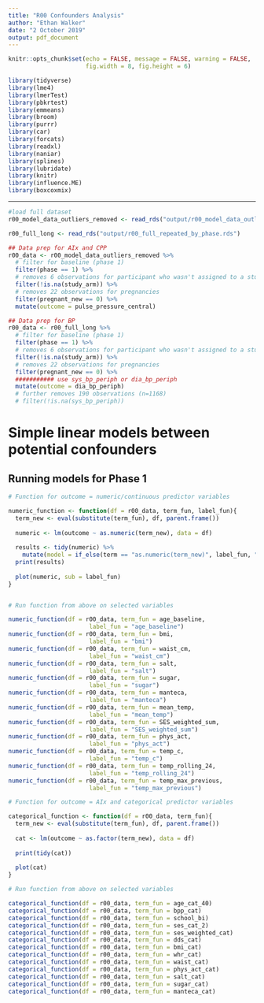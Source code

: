 ```yaml
---
title: "R00 Confounders Analysis"
author: "Ethan Walker"
date: "2 October 2019"
output: pdf_document
---
```


```r
knitr::opts_chunk$set(echo = FALSE, message = FALSE, warning = FALSE,
                      fig.width = 8, fig.height = 6)
```


```r
library(tidyverse)
library(lme4)
library(lmerTest)
library(pbkrtest)
library(emmeans)
library(broom)
library(purrr)
library(car)
library(forcats)
library(readxl)
library(naniar)
library(splines)
library(lubridate)
library(knitr)
library(influence.ME)
library(boxcoxmix)
```

---

```r
#load full dataset
r00_model_data_outliers_removed <- read_rds("output/r00_model_data_outliers_removed.RDS")

r00_full_long <- read_rds("output/r00_full_repeated_by_phase.rds")
```

```r
## Data prep for AIx and CPP
r00_data <- r00_model_data_outliers_removed %>% 
  # filter for baseline (phase 1)
  filter(phase == 1) %>%
  # removes 6 observations for participant who wasn't assigned to a study arm
  filter(!is.na(study_arm)) %>% 
  # removes 22 observations for pregnancies
  filter(pregnant_new == 0) %>% 
  mutate(outcome = pulse_pressure_central) 

## Data prep for BP
r00_data <- r00_full_long %>% 
  # filter for baseline (phase 1)
  filter(phase == 1) %>%
  # removes 6 observations for participant who wasn't assigned to a study arm
  filter(!is.na(study_arm)) %>% 
  # removes 22 observations for pregnancies
  filter(pregnant_new == 0) %>% 
  ########### use sys_bp_periph or dia_bp_periph
  mutate(outcome = dia_bp_periph) 
  # further removes 190 observations (n=1168)
  # filter(!is.na(sys_bp_periph))
```

# Simple linear models between potential confounders
## Running models for Phase 1 

```r
# Function for outcome = numeric/continuous predictor variables

numeric_function <- function(df = r00_data, term_fun, label_fun){
  term_new <- eval(substitute(term_fun), df, parent.frame())
  
  numeric <- lm(outcome ~ as.numeric(term_new), data = df)
  
  results <- tidy(numeric) %>% 
    mutate(model = if_else(term == "as.numeric(term_new)", label_fun, "na"))
  print(results)
  
  plot(numeric, sub = label_fun)
}


# Run function from above on selected variables

numeric_function(df = r00_data, term_fun = age_baseline,
                       label_fun = "age_baseline")
numeric_function(df = r00_data, term_fun = bmi,
                       label_fun = "bmi")
numeric_function(df = r00_data, term_fun = waist_cm,
                       label_fun = "waist_cm")
numeric_function(df = r00_data, term_fun = salt,
                       label_fun = "salt")
numeric_function(df = r00_data, term_fun = sugar,
                       label_fun = "sugar")
numeric_function(df = r00_data, term_fun = manteca,
                       label_fun = "manteca")
numeric_function(df = r00_data, term_fun = mean_temp,
                       label_fun = "mean_temp")
numeric_function(df = r00_data, term_fun = SES_weighted_sum,
                       label_fun = "SES_weighted_sum")
numeric_function(df = r00_data, term_fun = phys_act,
                       label_fun = "phys_act")
numeric_function(df = r00_data, term_fun = temp_c,
                       label_fun = "temp_c")
numeric_function(df = r00_data, term_fun = temp_rolling_24,
                       label_fun = "temp_rolling_24")
numeric_function(df = r00_data, term_fun = temp_max_previous,
                       label_fun = "temp_max_previous")
```

```r
# Function for outcome = AIx and categorical predictor variables

categorical_function <- function(df = r00_data, term_fun){
  term_new <- eval(substitute(term_fun), df, parent.frame())
  
  cat <- lm(outcome ~ as.factor(term_new), data = df)
  
  print(tidy(cat))
  
  plot(cat)
}

# Run function from above on selected variables

categorical_function(df = r00_data, term_fun = age_cat_40)
categorical_function(df = r00_data, term_fun = bpp_cat)
categorical_function(df = r00_data, term_fun = school_bi)
categorical_function(df = r00_data, term_fun = ses_cat_2)
categorical_function(df = r00_data, term_fun = ses_weighted_cat)
categorical_function(df = r00_data, term_fun = dds_cat)
categorical_function(df = r00_data, term_fun = bmi_cat)
categorical_function(df = r00_data, term_fun = whr_cat)
categorical_function(df = r00_data, term_fun = waist_cat)
categorical_function(df = r00_data, term_fun = phys_act_cat)
categorical_function(df = r00_data, term_fun = salt_cat)
categorical_function(df = r00_data, term_fun = sugar_cat)
categorical_function(df = r00_data, term_fun = manteca_cat)
```
